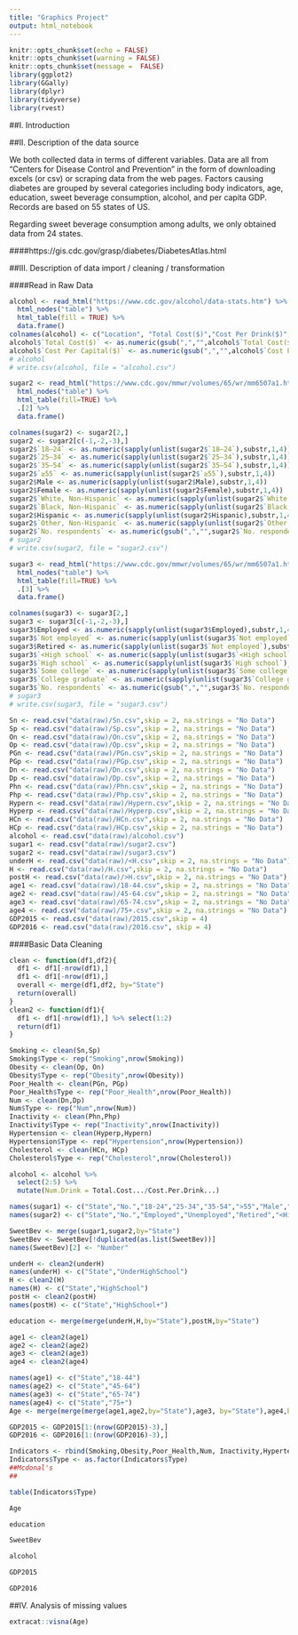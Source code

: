 ```yaml
---
title: "Graphics Project"
output: html_notebook
---
```


```r
knitr::opts_chunk$set(echo = FALSE)
knitr::opts_chunk$set(warning = FALSE)
knitr::opts_chunk$set(message =  FALSE)
library(ggplot2)
library(GGally)
library(dplyr)
library(tidyverse)
library(rvest)
```

##I. Introduction

##II. Description of the data source

We both collected data in terms of different variables. Data are all from "Centers for Disease Control and Prevention" in the form of downloading excels (or csv) or scraping data from the web pages. Factors causing diabetes are grouped by several categories including body indicators, age, education, sweet beverage consumption, alcohol, and per capita GDP. Records are based on 55 states of US. 

Regarding sweet beverage consumption among adults, we only obtained data from 24 states.


####https://gis.cdc.gov/grasp/diabetes/DiabetesAtlas.html

##III. Description of data import / cleaning / transformation

####Read in Raw Data

```r
alcohol <- read_html("https://www.cdc.gov/alcohol/data-stats.htm") %>%
  html_nodes("table") %>%
  html_table(fill = TRUE) %>%
  data.frame()
colnames(alcohol) <- c("Location", "Total Cost($)","Cost Per Drink($)","Cost Per Capital($)")
alcohol$`Total Cost($)` <- as.numeric(gsub(",","",alcohol$`Total Cost($)`))
alcohol$`Cost Per Capital($)` <- as.numeric(gsub(",","",alcohol$`Cost Per Capital($)`))
# alcohol
# write.csv(alcohol, file = "alcohol.csv")
```

```r
sugar2 <- read_html("https://www.cdc.gov/mmwr/volumes/65/wr/mm6507a1.htm#T2_down") %>%
  html_nodes("table") %>%
  html_table(fill=TRUE) %>%
  .[2] %>%
  data.frame()

colnames(sugar2) <- sugar2[2,]
sugar2 <- sugar2[c(-1,-2,-3),]
sugar2$`18–24` <- as.numeric(sapply(unlist(sugar2$`18–24`),substr,1,4))
sugar2$`25–34` <- as.numeric(sapply(unlist(sugar2$`25–34`),substr,1,4))
sugar2$`35–54` <- as.numeric(sapply(unlist(sugar2$`35–54`),substr,1,4))
sugar2$`≥55` <- as.numeric(sapply(unlist(sugar2$`≥55`),substr,1,4))
sugar2$Male <- as.numeric(sapply(unlist(sugar2$Male),substr,1,4))
sugar2$Female <- as.numeric(sapply(unlist(sugar2$Female),substr,1,4))
sugar2$`White, Non-Hispanic` <- as.numeric(sapply(unlist(sugar2$`White, Non-Hispanic`),substr,1,4))
sugar2$`Black, Non-Hispanic` <- as.numeric(sapply(unlist(sugar2$`Black, Non-Hispanic`),substr,1,4))
sugar2$Hispanic <- as.numeric(sapply(unlist(sugar2$Hispanic),substr,1,4))
sugar2$`Other, Non-Hispanic` <- as.numeric(sapply(unlist(sugar2$`Other, Non-Hispanic`),substr,1,4))
sugar2$`No. respondents` <- as.numeric(gsub(",","",sugar2$`No. respondents`))
# sugar2
# write.csv(sugar2, file = "sugar2.csv")
```

```r
sugar3 <- read_html("https://www.cdc.gov/mmwr/volumes/65/wr/mm6507a1.htm#T3_down") %>%
  html_nodes("table") %>%
  html_table(fill=TRUE) %>%
  .[3] %>%
  data.frame()

colnames(sugar3) <- sugar3[2,]
sugar3 <- sugar3[c(-1,-2,-3),]
sugar3$Employed <- as.numeric(sapply(unlist(sugar3$Employed),substr,1,4))
sugar3$`Not employed` <- as.numeric(sapply(unlist(sugar3$`Not employed`),substr,1,4))
sugar3$Retired <- as.numeric(sapply(unlist(sugar3$`Not employed`),substr,1,4))
sugar3$`<High school` <- as.numeric(sapply(unlist(sugar3$`<High school`),substr,1,4))
sugar3$`High school` <- as.numeric(sapply(unlist(sugar3$`High school`),substr,1,4))
sugar3$`Some college` <- as.numeric(sapply(unlist(sugar3$`Some college`),substr,1,4))
sugar3$`College graduate` <- as.numeric(sapply(unlist(sugar3$`College graduate`),substr,1,4))
sugar3$`No. respondents` <- as.numeric(gsub(",","",sugar3$`No. respondents`))
# sugar3
# write.csv(sugar3, file = "sugar3.csv")
```


```r
Sn <- read.csv("data(raw)/Sn.csv",skip = 2, na.strings = "No Data")
Sp <- read.csv("data(raw)/Sp.csv",skip = 2, na.strings = "No Data")
On <- read.csv("data(raw)/On.csv",skip = 2, na.strings = "No Data")
Op <- read.csv("data(raw)/Op.csv",skip = 2, na.strings = "No Data")
PGn <- read.csv("data(raw)/PGn.csv",skip = 2, na.strings = "No Data")
PGp <- read.csv("data(raw)/PGp.csv",skip = 2, na.strings = "No Data")
Dn <- read.csv("data(raw)/Dn.csv",skip = 2, na.strings = "No Data")
Dp <- read.csv("data(raw)/Dp.csv",skip = 2, na.strings = "No Data")
Phn <- read.csv("data(raw)/Phn.csv",skip = 2, na.strings = "No Data")
Php <- read.csv("data(raw)/Php.csv",skip = 2, na.strings = "No Data")
Hypern <- read.csv("data(raw)/Hypern.csv",skip = 2, na.strings = "No Data")
Hyperp <- read.csv("data(raw)/Hyperp.csv",skip = 2, na.strings = "No Data")
HCn <- read.csv("data(raw)/HCn.csv",skip = 2, na.strings = "No Data")
HCp <- read.csv("data(raw)/HCp.csv",skip = 2, na.strings = "No Data")
alcohol <- read.csv("data(raw)/alcohol.csv")
sugar1 <- read.csv("data(raw)/sugar2.csv")
sugar2 <- read.csv("data(raw)/sugar3.csv")
underH <- read.csv("data(raw)/<H.csv",skip = 2, na.strings = "No Data")
H <- read.csv("data(raw)/H.csv",skip = 2, na.strings = "No Data")
postH <- read.csv("data(raw)/>H.csv",skip = 2, na.strings = "No Data")
age1 <- read.csv("data(raw)/18-44.csv",skip = 2, na.strings = "No Data")
age2 <- read.csv("data(raw)/45-64.csv",skip = 2, na.strings = "No Data")
age3 <- read.csv("data(raw)/65-74.csv",skip = 2, na.strings = "No Data")
age4 <- read.csv("data(raw)/75+.csv",skip = 2, na.strings = "No Data")
GDP2015 <- read.csv("data(raw)/2015.csv",skip = 4)
GDP2016 <- read.csv("data(raw)/2016.csv", skip = 4)
```

####Basic Data Cleaning

```r
clean <- function(df1,df2){
  df1 <- df1[-nrow(df1),]
  df1 <- df1[-nrow(df1),]
  overall <- merge(df1,df2, by="State")
  return(overall)
}
clean2 <- function(df1){
  df1 <- df1[-nrow(df1),] %>% select(1:2)
  return(df1)
}
```

```r
Smoking <- clean(Sn,Sp)
Smoking$Type <- rep("Smoking",nrow(Smoking))
Obesity <- clean(Op, On)
Obesity$Type <- rep("Obesity",nrow(Obesity))
Poor_Health <- clean(PGn, PGp)
Poor_Health$Type <- rep("Poor_Health",nrow(Poor_Health))
Num <- clean(Dn,Dp)
Num$Type <- rep("Num",nrow(Num))
Inactivity <- clean(Phn,Php)
Inactivity$Type <- rep("Inactivity",nrow(Inactivity))
Hypertension <- clean(Hyperp,Hypern)
Hypertension$Type <- rep("Hypertension",nrow(Hypertension))
Cholesterol <- clean(HCn, HCp)
Cholesterol$Type <- rep("Cholesterol",nrow(Cholesterol))

alcohol <- alcohol %>% 
  select(2:5) %>% 
  mutate(Num.Drink = Total.Cost.../Cost.Per.Drink...)

names(sugar1) <- c("State","No.","18-24","25-34","35-54",">55","Male","Female","White","Black","Hispanic","Other")
names(sugar2) <- c("State","No.","Employed","Unemployed","Retired","<HighSchool","HighSchool","College","College.Grad")

SweetBev <- merge(sugar1,sugar2,by="State")
SweetBev <- SweetBev[!duplicated(as.list(SweetBev))]
names(SweetBev)[2] <- "Number"

underH <- clean2(underH)
names(underH) <- c("State","UnderHighSchool")
H <- clean2(H)
names(H) <- c("State","HighSchool")
postH <- clean2(postH)
names(postH) <- c("State","HighSchool+")

education <- merge(merge(underH,H,by="State"),postH,by="State")

age1 <- clean2(age1)
age2 <- clean2(age2)
age3 <- clean2(age3)
age4 <- clean2(age4)

names(age1) <- c("State","18-44")
names(age2) <- c("State","45-64")
names(age3) <- c("State","65-74")
names(age4) <- c("State","75+")
Age <- merge(merge(merge(age1,age2,by="State"),age3, by="State"),age4,by="State")

GDP2015 <- GDP2015[1:(nrow(GDP2015)-3),]
GDP2016 <- GDP2016[1:(nrow(GDP2016)-3),]

Indicators <- rbind(Smoking,Obesity,Poor_Health,Num, Inactivity,Hypertension, Cholesterol)
Indicators$Type <- as.factor(Indicators$Type)
##Mcdonal's
##

```


```r
table(Indicators$Type)

Age

education

SweetBev

alcohol

GDP2015

GDP2016
```


##IV. Analysis of missing values

```r
extracat::visna(Age)

```

```r

```

```r

```

